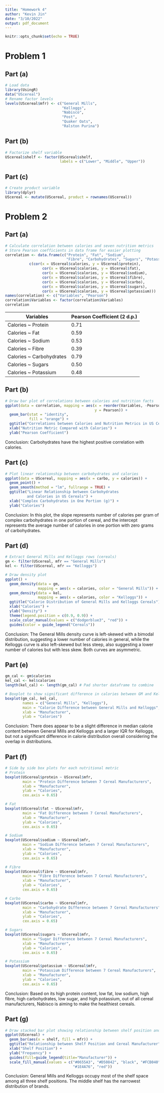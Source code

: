 ```yaml
---
title: "Homework 4"
author: "Kevin Jin"
date: "3/10/2022"
output: pdf_document
---
```


```r
knitr::opts_chunk$set(echo = TRUE)
```

# Problem 1
## Part (a)
```r
# Load data
library(UsingR)
data("UScereal")
# Rename factor levels
levels(UScereal$mfr) <- c("General Mills",
                          "Kelloggs",
                          "Nabisco",
                          "Post",
                          "Quaker Oats",
                          "Ralston Purina")
```

## Part (b)
```r
# Factorize shelf variable
UScereal$shelf <- factor(UScereal$shelf,
                         labels = c("Lower", "Middle", "Upper"))
```

## Part (c)
```r
# Create product variable
library(dplyr)
UScereal <- mutate(UScereal, product = rownames(UScereal))
```

# Problem 2
## Part (a)
```r
# Calculate correlation between calories and seven nutrition metrics
# Store Pearson coefficients in data frame for easier plotting
correlation <- data.frame(c("Protein", "Fat", "Sodium", 
                            "Fibre", "Carbohydrates", "Sugars", "Potassium"), 
           c(cor(x = UScereal$calories, y = UScereal$protein),
                 cor(x = UScereal$calories, y = UScereal$fat),
                 cor(x = UScereal$calories, y = UScereal$sodium),
                 cor(x = UScereal$calories, y = UScereal$fibre), 
                 cor(x = UScereal$calories, y = UScereal$carbo),
                 cor(x = UScereal$calories, y = UScereal$sugars),
                 cor(x = UScereal$calories, y = UScereal$potassium)))
names(correlation) <- c("Variables", "Pearson")
correlation$Variables <- factor(correlation$Variables)
correlation
```
| Variables  | Pearson Coefficient (2 d.p.) |
| ------ | ---- |
| Calories ~ Protein | 0.71 |
| Calories ~ Fat | 0.59 |
| Calories ~ Sodium | 0.53 |
| Calories ~ Fibre | 0.39 |
| Calories ~ Carbohydrates | 0.79 |
| Calories ~ Sugars | 0.50 |
| Calories ~ Potassium | 0.48 |

## Part (b)
```r
# Draw bar plot of correlations between calories and nutrition facts
ggplot(data = correlation, mapping = aes(x = reorder(Variables, -Pearson), 
                                         y = Pearson)) +
  geom_bar(stat = "identity",
           fill = "orange") + 
  ggtitle("Correlations between Calories and Nutrition Metrics in US Cereals") +
  xlab("Nutrition Metric Compared with Calories") + 
  ylab("Pearson Coefficient")
```
Conclusion: Carbohydrates have the highest positive correlation with calories.

## Part (c)
```r
# Plot linear relationship between carbohydrates and calories
ggplot(data = UScereal, mapping = aes(x = carbo, y = calories)) + 
  geom_point() + 
  geom_smooth(method = "lm", fullrange = TRUE) +
  ggtitle("Linear Relationship between Carbohydrates 
          and Calories in US Cereals") + 
  xlab("Complex Carbohydrates in One Portion (g)") + 
  ylab("Calories")
```
Conclusion: In this plot, the slope represents number of calories per gram of 
complex carbohydrates in one portion of cereal, and the intercept represents the average number of calories in one portion with zero grams of carbohydrates. 

## Part (d)
```r
# Extract General Mills and Kelloggs rows (cereals)
gm <- filter(UScereal, mfr == "General Mills")
kel <- filter(UScereal, mfr == "Kelloggs")

# Draw density plot
ggplot() + 
  geom_density(data = gm, 
               mapping = aes(x = calories, color = "General Mills")) +
  geom_density(data = kel, 
               mapping = aes(x = calories, color = "Kelloggs")) +
  ggtitle("Calorie Distribution of General Mills and Kelloggs Cereals") + 
  xlab("Calories") +
  ylab("Density") + 
  theme(legend.position = c(0.9, 0.9)) + 
  scale_color_manual(values = c("dodgerblue3", "red")) +
  guides(color = guide_legend("Cereals"))
```
Conclusion: 
The General Mills density curve is left-skewed with a bimodal distribution, 
suggesting a lower number of calories in general, while the Kelloggs curve is 
also left-skewed but less steep, also suggesting a lower number of calories but
with less skew. Both curves are asymmetric.

## Part (e)
```r
gm_cal <- gm$calories
kel_cal <- kel$calories
length(kel_cal) <- length(gm_cal) # Pad shorter dataframe to combine

# Boxplot to show significant difference in calories between GM and Kelloggs
boxplot(gm_cal, kel_cal,
        names = c("General Mills", "Kelloggs"),
        main = "Calorie Difference between General Mills and Kelloggs",
        xlab = "Manufacturer",
        ylab = "Calories")
```

Conclusion: There does appear to be a slight difference in median calorie content between General Mills and Kelloggs and a larger IQR for Kelloggs, but not a significant difference in calorie distribution overall considering the overlap in distributions.

## Part (f)
```r
# Side by side box plots for each nutritional metric
# Protein
boxplot(UScereal$protein ~ UScereal$mfr,
        main = "Protein Difference between 7 Cereal Manufacturers",
        xlab = "Manufacturer",
        ylab = "Calories",
        cex.axis = 0.65)

# Fat
boxplot(UScereal$fat ~ UScereal$mfr,
        main = "Fat Difference between 7 Cereal Manufacturers",
        xlab = "Manufacturer",
        ylab = "Calories",
        cex.axis = 0.65)

# Sodium
boxplot(UScereal$sodium ~ UScereal$mfr,
        main = "Sodium Difference between 7 Cereal Manufacturers",
        xlab = "Manufacturer",
        ylab = "Calories",
        cex.axis = 0.65)

# Fibre
boxplot(UScereal$fibre ~ UScereal$mfr,
        main = "Fibre Difference between 7 Cereal Manufacturers",
        xlab = "Manufacturer",
        ylab = "Calories",
        cex.axis = 0.65)

# Carbo
boxplot(UScereal$carbo ~ UScereal$mfr,
        main = "Carbohydrate Difference between 7 Cereal Manufacturers",
        xlab = "Manufacturer",
        ylab = "Calories",
        cex.axis = 0.65)

# Sugars
boxplot(UScereal$sugars ~ UScereal$mfr,
        main = "Sugar Difference between 7 Cereal Manufacturers",
        xlab = "Manufacturer",
        ylab = "Calories",
        cex.axis = 0.65)

# Potassium
boxplot(UScereal$potassium ~ UScereal$mfr,
        main = "Potassium Difference between 7 Cereal Manufacturers",
        xlab = "Manufacturer",
        ylab = "Calories",
        cex.axis = 0.65)
```

Conclusion: Based on its high protein content, low fat, low sodium, high fibre, high 
carbohydrates, low sugar, and high potassium, out of all cereal manufacturers,
Nabisco is aiming to make the healthiest cereals.

## Part (g)
```r
# Draw stacked bar plot showing relationship between shelf position and mfr
ggplot(UScereal) + 
  geom_bar(aes(x = shelf, fill = mfr)) + 
  ggtitle("Relationship between Shelf Position and Cereal Manufacturer") + 
  xlab("Shelf Position") + 
  ylab("Frequency") + 
  guides(fill=guide_legend(title="Manufacturer")) + 
  scale_fill_manual(values = c("#0655A3", "#D50842", "black", "#FCB040", 
                               "#1E4A76", "red"))
```

Conclusion: General Mills and Kelloggs occupy most of the shelf space among all three shelf positions. The middle shelf has the narrowest distribution of brands.